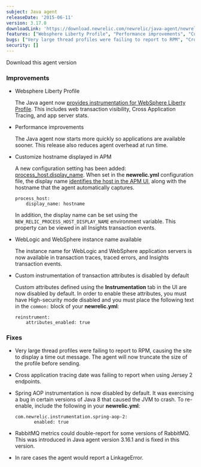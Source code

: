 ```yaml
---
subject: Java agent
releaseDate: '2015-06-11'
version: 3.17.0
downloadLink: 'https://download.newrelic.com/newrelic/java-agent/newrelic-agent/3.17.0/'
features: ["Websphere Liberty Profile", "Performance improvements", "Customize hostname displayed in APM", "WebLogic and WebSphere instance name available", "Custom instrumentation of transaction attributes is disabled by default"]
bugs: ["Very large thread profiles were failing to report to RPM", "Cross application tracing date was failing to report when using Jersey 2 endpoints", "Spring AOP instrumentation is now disabled by default", "RabbitMQ metrics could double-report for some versions of RabbitMQ", "In rare cases the agent would report a LinkageError"]
security: []
---
```

<ButtonGroup>
  <ButtonLink
    role="button"
    to="https://download.newrelic.com/newrelic/java-agent/newrelic-agent/3.17.0/"
    variant="primary"
  >
    Download this agent version
  </ButtonLink>
</ButtonGroup>

### Improvements

* Websphere Liberty Profile

  The Java agent now [provides instrumentation for WebSphere Liberty Profile](/docs/agents/java-agent/frameworks/websphere-liberty-profile-installation-java). This includes web transaction visibility, Cross Application Tracing, and app server stats.
* Performance improvements

  The Java agent now starts more quickly so applications are available sooner. This release also reduces agent overhead at run time.
* Customize hostname displayed in APM

  A new configuration setting has been added: [process_host.display_name](/docs/agents/java-agent/configuration/java-agent-configuration-config-file#display_name). When set in the **newrelic.yml** configuration file, the display name [identifies the host in the APM UI](/docs/apm/new-relic-apm/maintenance/add-rename-remove-hosts#display_name), along with the hostname that the agent automatically captures.

  ```
  process_host:
      display_name: hostname
  ```

  In addition, the display name can be set using the `NEW_RELIC_PROCESS_HOST_DISPLAY_NAME` environment variable. This property can be viewed in all Insights transaction events.
* WebLogic and WebSphere instance name available

  The instance name for WebLogic and WebSphere application servers is now available in transaction traces, traced errors, and Insights transaction events.
* Custom instrumentation of transaction attributes is disabled by default

  Custom attributes defined using the **Instrumentation** tab in the UI are now disabled by default. In order to enable these attributes, you must have High-security mode disabled and you must place the following text in the `common:` block of your **newrelic.yml**:

  ```
  reinstrument:
      attributes_enabled: true
  ```

### Fixes

* Very large thread profiles were failing to report to RPM, causing the site to display a time out message. The agent will now truncate the size of the profile before sending.
* Cross application tracing date was failing to report when using Jersey 2 endpoints.
* Spring AOP instrumentation is now disabled by default. It was exercising a bug in certain versions of Java 8 that caused the JVM to crash. To re-enable, include the following in your **newrelic.yml**:

  ```
  com.newrelic.instrumentation.spring-aop-2:
         enabled: true
  ```
* RabbitMQ metrics could double-report for some versions of RabbitMQ. This was introduced in Java agent version 3.16.1 and is fixed in this version.
* In rare cases the agent would report a LinkageError.
